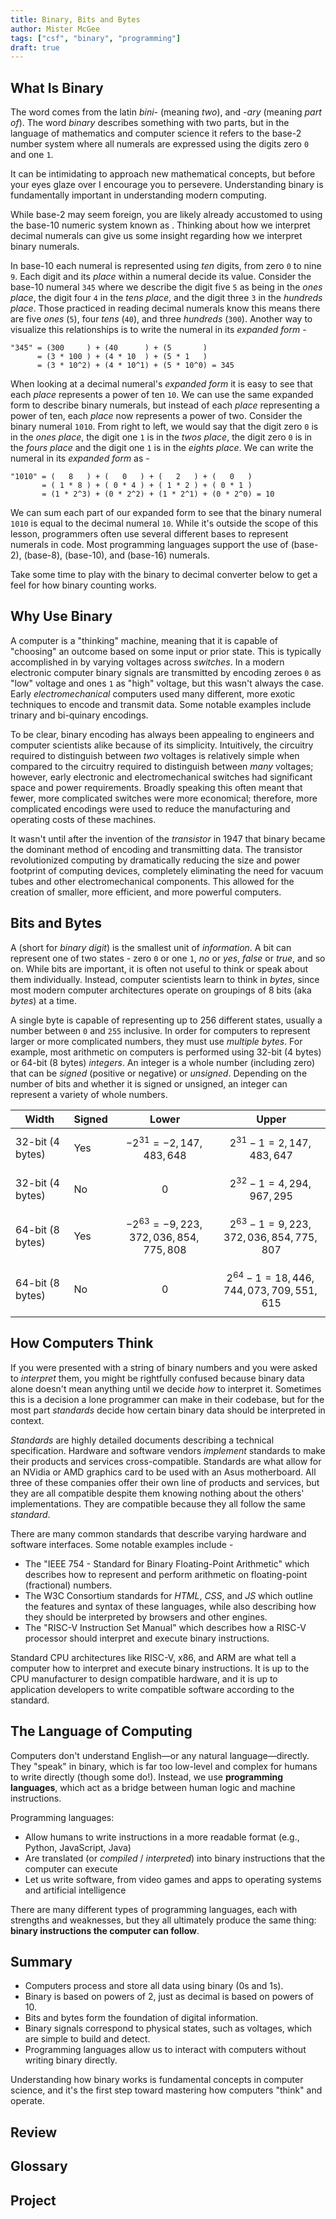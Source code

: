 ```yaml
---
title: Binary, Bits and Bytes
author: Mister McGee
tags: ["csf", "binary", "programming"]
draft: true
---
```



## What Is Binary

The word <Define term="binary"/> comes from the latin *bini-* (meaning *two*), and *-ary* (meaning *part of*). The word *binary* describes something with two parts, but in the language of mathematics and computer science it refers to the base-2 number system where all numerals are expressed using the digits zero `0` and one `1`.

It can be intimidating to approach new mathematical concepts, but before your eyes glaze over I encourage you to persevere. Understanding binary is fundamentally important in understanding modern computing.

While base-2 may seem foreign, you are likely already accustomed to using the base-10 numeric system known as <Define term="decimal"/>. Thinking about how we interpret decimal numerals can give us some insight regarding how we interpret binary numerals.

In base-10 each numeral is represented using *ten* digits, from zero `0` to nine `9`. Each digit and its *place* within a numeral decide its value. Consider the base-10 numeral `345` where we describe the digit five `5` as being in the *ones place*, the digit four `4` in the *tens place*, and the digit three `3` in the *hundreds place*. Those practiced in reading decimal numerals know this means there are five *ones* (`5`), four *tens* (`40`), and three *hundreds* (`300`). Another way to visualize this relationships is to write the numeral in its *expanded form* -

```
"345" = (300     ) + (40      ) + (5       )
      = (3 * 100 ) + (4 * 10  ) + (5 * 1   )
      = (3 * 10^2) + (4 * 10^1) + (5 * 10^0) = 345
```

When looking at a decimal numeral's *expanded form* it is easy to see that each *place* represents a power of ten `10`. We can use the same expanded form to describe binary numerals, but instead of each *place* representing a power of ten, each *place* now represents a power of two. Consider the binary numeral `1010`. From right to left, we would say that the digit zero `0` is in the *ones place*, the digit one `1` is in the *twos place*, the digit zero `0` is in the *fours place* and the digit one `1` is in the *eights place*. We can write the numeral in its *expanded form* as -

```
"1010" = (   8   ) + (   0   ) + (   2   ) + (   0   )
       = ( 1 * 8 ) + ( 0 * 4 ) + ( 1 * 2 ) + ( 0 * 1 )
       = (1 * 2^3) + (0 * 2^2) + (1 * 2^1) + (0 * 2^0) = 10
```

We can sum each part of our expanded form to see that the binary numeral `1010` is equal to the decimal numeral `10`. While it's outside the scope of this lesson, programmers often use several different bases to represent numerals in code. Most programming languages support the use of <Define term="binary"/> (base-2), <Define term="octal"/> (base-8), <Define term="decimal"/> (base-10), and <Define term="hexadecimal"/> (base-16) numerals.

Take some time to play with the binary to decimal converter below to get a feel for how binary counting works.

<a id="binary-to-decimal"></a>


<BinaryToDecimal client:only/>

## Why Use Binary

A computer is a "thinking" machine, meaning that it is capable of "choosing" an outcome based on some input or prior state. This is typically accomplished in <Define term="hardware"/> by varying <Define term="voltage">voltages</Define> across *switches*. In a modern electronic computer binary signals are transmitted by encoding zeroes `0` as "low" voltage and ones `1` as "high" voltage, but this wasn't always the case. Early *electromechanical* computers used many different, more exotic techniques to encode and transmit data. Some notable examples include trinary and bi-quinary encodings.

To be clear, binary encoding has always been appealing to engineers and computer scientists alike because of its simplicity. Intuitively, the circuitry required to distinguish between *two* voltages is relatively simple when compared to the circuitry required to distinguish between *many* voltages; however, early electronic and electromechanical switches had significant space and power requirements. Broadly speaking this often meant that fewer, more complicated switches were more economical; therefore, more complicated encodings were used to reduce the manufacturing and operating costs of these machines.

It wasn't until after the invention of the *transistor* in 1947 that binary became the dominant method of encoding and transmitting data. The transistor revolutionized computing by dramatically reducing the size and power footprint of computing devices, completely eliminating the need for vacuum tubes and other electromechanical components. This allowed for the creation of smaller, more efficient, and more powerful computers.

## Bits and Bytes

A <Define term="bit"/> (short for *binary digit*) is the smallest unit of *information*. A bit can represent one of two states - zero `0` or one `1`, *no* or *yes*, *false* or *true*, and so on. While bits are important, it is often not useful to think or speak about them individually. Instead, computer scientists learn to think in *bytes*, since most modern computer architectures operate on groupings of 8 bits (aka *bytes*) at a time.

A single byte is capable of representing up to 256 different states, usually a number between `0` and `255` inclusive. In order for computers to represent larger or more complicated numbers, they must use *multiple bytes*. For example, most arithmetic on computers is performed using 32-bit (4 bytes) or 64-bit (8 bytes) *integers*. An integer is a whole number (including zero) that can be *signed* (positive or negative) or *unsigned*. Depending on the number of bits and whether it is signed or unsigned, an integer can represent a variety of whole numbers.

| Width | Signed | Lower | Upper |
| --- | --- | --- | --- |
| 32-bit (4 bytes) | Yes | $$-2^{31}=-2,147,483,648$$ | $$2^{31}-1=2,147,483,647$$ |
| 32-bit (4 bytes) | No  | $$0$$ | $$2^{32}-1 = 4,294,967,295$$ |
| 64-bit (8 bytes) | Yes | $$-2^{63}=-9,223,372,036,854,775,808$$ | $$2^{63}-1=9,223,372,036,854,775,807$$ |
| 64-bit (8 bytes) | No  | $$0$$ | $$2^{64}-1=18,446,744,073,709,551,615$$ |

## How Computers Think

If you were presented with a string of binary numbers and you were asked to *interpret* them, you might be rightfully confused because binary data alone doesn't mean anything until we decide *how* to interpret it. Sometimes this is a decision a lone programmer can make in their codebase, but for the most part *standards* decide how certain binary data should be interpreted in context.

*Standards* are highly detailed documents describing a technical specification. Hardware and software vendors *implement* standards to make their products and services cross-compatible. Standards are what allow for an NVidia or AMD graphics card to be used with an Asus motherboard. All three of these companies offer their own line of products and services, but they are all compatible despite them knowing nothing about the others' implementations. They are compatible because they all follow the same *standard*.

There are many common standards that describe varying hardware and software interfaces. Some notable examples include -

- The "IEEE 754 - Standard for Binary Floating-Point Arithmetic" which describes how to represent and perform arithmetic on floating-point (fractional) numbers. 
- The W3C Consortium standards for *HTML*, *CSS*, and *JS* which outline the features and syntax of these languages, while also describing how they should be interpreted by browsers and other engines.
- The "RISC-V Instruction Set Manual" which describes how a RISC-V processor should interpret and execute binary instructions.

Standard CPU architectures like RISC-V, x86, and ARM are what tell a computer how to interpret and execute binary instructions. It is up to the CPU manufacturer to design compatible hardware, and it is up to application developers to write compatible software according to the standard.

## The Language of Computing

Computers don't understand English—or any natural language—directly. They "speak" in binary, which is far too low-level and complex for humans to write directly (though some do!). Instead, we use **programming languages**, which act as a bridge between human logic and machine instructions.

Programming languages:

- Allow humans to write instructions in a more readable format (e.g., Python, JavaScript, Java)
- Are translated (or *compiled* / *interpreted*) into binary instructions that the computer can execute
- Let us write software, from video games and apps to operating systems and artificial intelligence

There are many different types of programming languages, each with strengths and weaknesses, but they all ultimately produce the same thing: **binary instructions the computer can follow**.

## Summary

- Computers process and store all data using binary (0s and 1s).
- Binary is based on powers of 2, just as decimal is based on powers of 10.
- Bits and bytes form the foundation of digital information.
- Binary signals correspond to physical states, such as voltages, which are simple to build and detect.
- Programming languages allow us to interact with computers without writing binary directly.

Understanding how binary works is fundamental concepts in computer science, and it's the first step toward mastering how computers "think" and operate.

## Review


<Quiz quiz={quiz}/>

## Glossary


<Definitions/>

## Project